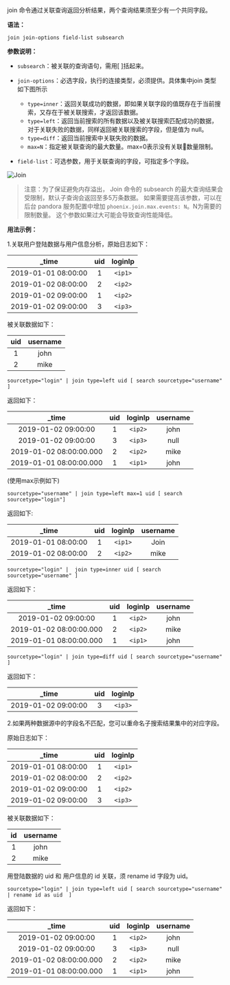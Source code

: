 join 命令通过关联查询返回分析结果，两个查询结果须至少有一个共同字段。

**语法：**
```
join join-options field-list subsearch 
```

**参数说明：**

* `subsearch`：被关联的查询语句，需用[ ]括起来。

* `join-options`：必选字段，执行的连接类型，必须提供。具体集中join 类型 如下图所示
  * `type=inner`：返回关联成功的数据，即如果关联字段的值既存在于当前搜索，又存在于被关联搜索，才返回该数据。
  * `type=left`：返回当前搜索的所有数据以及被关联搜索匹配成功的数据，对于关联失败的数据，同样返回被关联搜索的字段，但是值为 null。
  * `type=diff`：返回当前搜索中关联失败的数据。
  * `max=N`：指定被关联查询的最大数量。max=0表示没有关联数量限制。
  
* `field-list`：可选参数，用于关联查询的字段，可指定多个字段。


![Join](https://pandora-kibana.qiniu.com/join.png)


> 注意：为了保证避免内存溢出， Join 命令的 subsearch 的最大查询结果会受限制，默认子查询会返回至多5万条数据。
> 如果需要提高该参数，可以在后台 pandora 服务配置中增加 `phoenix.join.max.events: N`。N为需要的限制数量。
> 这个参数如果过大可能会导致查询性能降低。




**用法示例：**

1.关联用户登陆数据与用户信息分析，原始日志如下：

|_time| uid |loginIp |
|:--:|:--:|:--:|
|2019-01-01 08:00:00 |1|`<ip1>`|
|2019-01-02 08:00:00 |2|`<ip2>`|
|2019-01-02 09:00:00 |1|`<ip2>`|
|2019-01-02 09:00:00 |3|`<ip3>`|

被关联数据如下：

|uid|username|
|:--:|:--:|
|1|john|
|2|mike|

```
sourcetype="login" | join type=left uid [ search sourcetype="username" ]
```

返回如下：

|_time|uid|loginIp|username|
|:--:|:--:|:--:|:--:|
|2019-01-02 09:00:00 |1| `<ip2>`| john|
|2019-01-02 09:00:00| 3 |`<ip3>`|null|
|2019-01-02 08:00:00.000 |2| `<ip2>` |mike|
|2019-01-01 08:00:00.000 |1 |`<ip1>` |john|

(使用max示例如下)
```
sourcetype="username" | join type=left max=1 uid [ search sourcetype="login"]
```

返回如下:

|_time|uid|loginIp|username|
|:--:|:--:|:--:|:--:|
|2019-01-01 08:00:00|1|`<ip1>`|Join|
|2019-01-02 08:00:00|2|`<ip2>`|mike|

```
sourcetype="login" |  join type=inner uid [ search sourcetype="username" ] 
```

返回如下：

|_time|uid|loginIp|username|
|:--:|:--:|:--:|:--:|
|2019-01-02 09:00:00 |1| `<ip2>`| john|
|2019-01-02 08:00:00.000 |2| `<ip2>` |mike|
|2019-01-01 08:00:00.000 |1 |`<ip1>` |john|

```
sourcetype="login" | join type=diff uid [ search sourcetype="username" ]
```

返回如下：

|_time|uid|loginIp|
|:--:|:--:|:--:|
|2019-01-02 09:00:00 |3|`<ip3>`|

2.如果两种数据源中的字段名不匹配，您可以重命名⼦搜索结果集中的对应字段。

原始日志如下：

|_time| uid |loginIp |
|:--:|:--:|:--:|
|2019-01-01 08:00:00 |1|`<ip1>`|
|2019-01-02 08:00:00 |2|`<ip2>`|
|2019-01-02 09:00:00 |1|`<ip2>`|
|2019-01-02 09:00:00 |3|`<ip3>`|

被关联数据如下：

|id|username|
|:--:|:--:|
|1|john|
|2|mike|

用登陆数据的 uid 和 用户信息的 id 关联，须 rename id 字段为 uid。

```
sourcetype="login" | join type=left uid [ search sourcetype="username"  | rename id as uid  ]
```

返回如下：

|_time|uid|loginIp|username|
|:--:|:--:|:--:|:--:|
|2019-01-02 09:00:00 |1| `<ip2>`| john|
|2019-01-02 09:00:00| 3 |`<ip3>`|null|
|2019-01-02 08:00:00.000 |2| `<ip2>` |mike|
|2019-01-01 08:00:00.000 |1 |`<ip1>` |john|